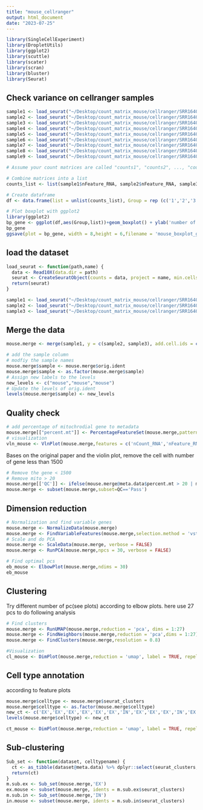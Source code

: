 ```yaml
---
title: "mouse_cellranger"
output: html_document
date: "2023-07-25"
---
```


```r
library(SingleCellExperiment)
library(DropletUtils)
library(ggplot2)
library(scuttle)
library(scater)
library(scran)
library(bluster) 
library(Seurat)
```

## Check variance on cellranger samples
```r
sample1 <- load_seurat("~/Desktop/count_matrix_mouse/cellranger/SRR16409869_78/filtered_feature_bc_matrix",'sample1')
sample2 <- load_seurat("~/Desktop/count_matrix_mouse/cellranger/SRR16409870_80/filtered_feature_bc_matrix",'sample2')
sample3 <- load_seurat("~/Desktop/count_matrix_mouse/cellranger/SRR16409871_81/filtered_feature_bc_matrix",'sample3')
sample4 <- load_seurat("~/Desktop/count_matrix_mouse/cellranger/SRR16409872_82/filtered_feature_bc_matrix",'sample4')
sample5 <- load_seurat("~/Desktop/count_matrix_mouse/cellranger/SRR16409873_83/filtered_feature_bc_matrix",'sample5')
sample6 <- load_seurat("~/Desktop/count_matrix_mouse/cellranger/SRR16409874_84/filtered_feature_bc_matrix",'sample6')
sample7 <- load_seurat("~/Desktop/count_matrix_mouse/cellranger/SRR16409875_85/filtered_feature_bc_matrix",'sample7')
sample8 <- load_seurat("~/Desktop/count_matrix_mouse/cellranger/SRR16409876_86/filtered_feature_bc_matrix",'sample8')
sample9 <- load_seurat("~/Desktop/count_matrix_mouse/cellranger/SRR16409877_87/filtered_feature_bc_matrix",'sample9')
```

```r
# Assume your count matrices are called "counts1", "counts2", ..., "counts9"

# Combine matrices into a list
counts_list <- list(sample1$nFeature_RNA, sample2$nFeature_RNA, sample3$nFeature_RNA, sample4$nFeature_RNA, sample5$nFeature_RNA, sample6$nFeature_RNA,sample7$nFeature_RNA,sample8$nFeature_RNA,sample9$nFeature_RNA)

# Create dataframe
df <- data.frame(list = unlist(counts_list), Group = rep (c('1','2','3','4','5','6','7','8','9'), times = sapply(counts_list, length)))

# Plot boxplot with ggplot2
library(ggplot2)
bp_gene <- ggplot(df,aes(Group,list))+geom_boxplot() + ylab('number of genes') + xlab('sample')
bp_gene
ggsave(plot = bp_gene, width = 8,height = 6,filename = 'mouse_boxplot_gene.pdf')
```


## load the dataset
```r
load_seurat <- function(path,name) {
  data <- Read10X(data.dir = path)
  seurat <- CreateSeuratObject(counts = data, project = name, min.cells = 3, min.features = 200)
  return(seurat)
}
```

```r
sample1 <- load_seurat("~/Desktop/count_matrix_mouse/cellranger/SRR16409869_78/filtered_feature_bc_matrix",'sample1')
sample2 <- load_seurat("~/Desktop/count_matrix_mouse/cellranger/SRR16409870_80/filtered_feature_bc_matrix",'sample2')
sample3 <- load_seurat("~/Desktop/count_matrix_mouse/cellranger/SRR16409871_81/filtered_feature_bc_matrix",'sample3')
```

## Merge the data
```r
mouse.merge <- merge(sample1, y = c(sample2, sample3), add.cell.ids = c("1", "2", "3"), project = "mouse")
```

```r
# add the sample column
# modfiy the sample names
mouse.merge$sample <- mouse.merge$orig.ident
mouse.merge$sample <- as.factor(mouse.merge$sample)
# Assign new labels to the levels
new_levels <- c("mouse","mouse","mouse")
# Update the levels of orig.ident
levels(mouse.merge$sample) <- new_levels
```

## Quality check
```r
# add percentage of mitochrodial gene to metadata
mouse.merge[["percent.mt"]] <- PercentageFeatureSet(mouse.merge,pattern = '^mt-')
# visualization 
vln_mouse <- VlnPlot(mouse.merge,features = c('nCount_RNA','nFeature_RNA','percent.mt'),group.by = 'sample') 
```
Bases on the original paper and the violin plot, remove the cell with number of gene less than 1500
```r
# Remove the gene < 1500
# Remove mito > 20
mouse.merge[['QC']] <- ifelse(mouse.merge@meta.data$percent.mt > 20 | mouse.merge@meta.data$nFeature_RNA<1500,'Fail','Pass')
mouse.merge <- subset(mouse.merge,subset=QC=='Pass')
```

## Dimension reduction
```r
# Normalization and find variable genes 
mouse.merge <- NormalizeData(mouse.merge)
mouse.merge <- FindVariableFeatures(mouse.merge,selection.method = 'vst', nfeatures = 2000)
# Scale and do PCA
mouse.merge <- ScaleData(mouse.merge, verbose = FALSE)
mouse.merge <- RunPCA(mouse.merge,npcs = 30, verbose = FALSE)
```

```r
# Find optimal pcs
eb_mouse <- ElbowPlot(mouse.merge,ndims = 30)
eb_mouse
```

## Clustering
Try different number of pc(see plots) according to elbow plots. here use 27 pcs to do following analysis 
```r
# Find clusters
mouse.merge <- RunUMAP(mouse.merge,reduction = 'pca', dims = 1:27)
mouse.merge <- FindNeighbors(mouse.merge,reduction = 'pca',dims = 1:27)
mouse.merge <- FindClusters(mouse.merge,resolution = 0.8)
```

```r
#Visualization
cl_mouse <- DimPlot(mouse.merge,reduction = 'umap', label = TRUE, repel = TRUE,group.by = 'seurat_clusters')
```


## Cell type annotation
according to feature plots
```r
mouse.merge$celltype <- mouse.merge$seurat_clusters
mouse.merge$celltype <- as.factor(mouse.merge$celltype)
new_ct <- c('EX','EX','EX','EX','EX','EX','IN','EX','EX','EX','IN','EX','EX','IN','IN','EX','IN','EX','EX','EX','EX','IN','IN','EX','IN','IN','IN','IN','IN')
levels(mouse.merge$celltype) <- new_ct
```


```r
ct_mouse <- DimPlot(mouse.merge,reduction = 'umap', label = TRUE, repel = TRUE,group.by = 'celltype')+theme_classic(base_size = 20)
```

## Sub-clustering 
```r
Sub_set <- function(dataset, celltypename) {
  ct <- as_tibble(dataset@meta.data) %>% dplyr::select(seurat_clusters,celltype) %>% unique() %>% arrange(seurat_clusters) %>% filter(celltype %in% c(celltypename))
  return(ct)
}
m.sub.ex <- Sub_set(mouse.merge,'EX') 
ex.mouse <- subset(mouse.merge, idents = m.sub.ex$seurat_clusters)
m.sub.in <- Sub_set(mouse.merge,'IN') 
in.mouse <- subset(mouse.merge, idents = m.sub.in$seurat_clusters)
```